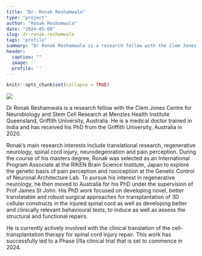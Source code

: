 ```yaml
---
title: "Dr. Ronak Reshamwala"
type: "project"
author: "Ronak Reshamwala"
date: "2024-05-08"
slug: dr-ronak-reshamwala
tags: "profile"
summary: "Dr Ronak Reshamwala is a research fellow with the Clem Jones Centre for Neurobiology and Stem Cell Research at Menzies Health Institute Queensland, Griffith University, Australia. He is a medical doctor trained in India and has received his PhD from the Griffith University, Australia in 2020. Ronak's main research interests include translational research, regenerative neurology, spinal cord injury, neurodegenration and pain perception. "
header:
  caption: ""
  image: ''
  profile: ''
---
```


```r
knitr::opts_chunk$set(collapse = TRUE)
```


![](Ronak1.png)

Dr Ronak Reshamwala is a research fellow with the Clem Jones Centre for Neurobiology and Stem Cell Research at Menzies Health Institute Queensland, Griffith University, Australia. He is a medical doctor trained in India and has received his PhD from the Griffith University, Australia in 2020. 

Ronak's main research interests include translational research, regenerative neurology, spinal cord injury, neurodegenration and pain perception. During the course of his masters degree, Ronak was selected as an International Program Associate at the RIKEN Brain Science Institute, Japan to explore the genetic basis of pain perception and nociception at the Genetic Control of Neuronal Architecture Lab. To pursue his interest in regenerative neurology, he then moved to Australia for his PhD under the supervision of Prof James St John. His PhD work focused on developing novel, better translatable and robust surgical approaches for transplantation of 3D cellular constructs in the injured spinal cord as well as developing better and clinically relevant behavioural tests, to induce as well as assess the structural and functional repairs.

He is currently actively involved with the clinical translation of the cell-transplantation therapy for spinal cord injury repair. This work has successfully led to a Phase I/IIa clinical trial that is set to commence in 2024.


